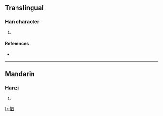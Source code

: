 ==Translingual==

===Han character===
{{Han char|rn=61|rad=心|as=05|sn=8|four=9600<sub>0</sub>|canj=心田金 (PWC)}}

# {{defn|Han|sort=心05}}

====References====
* {{Han ref|kx=0382.150|dkj=10488|dj=0712.050|hdz=42286.030|uh=602C|ud=24620|bh=CCA7|bd=52391}}

----

==Mandarin==

===Hanzi===
{{cmn-hanzi|pin=[[xì]] ([[xi4]])|wg=hsi<sup>4</sup>}}

# {{defn|Mandarin}}

[[fr:怬]]